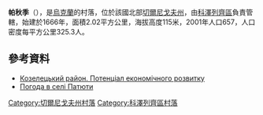 {{coord|51|0|36|N|31|14|40|E|scale:100000|display=title}}

'''帕秋季'''（{{lang-uk|Патюти}}），是[[烏克蘭|烏克蘭]]的村落，位於該國北部[[切爾尼戈夫州|切爾尼戈夫州]]，由[[科澤列齊區|科澤列齊區]]負責管轄，始建於1666年，面積2.02平方公里，海拔高度115米，2001年人口657，人口密度每平方公里325.3人。

==參考資料==
* [http://cg.gov.ua/web_docs/1/2014/03/docs/KOZELETS.PDF Козелецький район. Потенціал економічного розвитку] {{Wayback|url=http://cg.gov.ua/web_docs/1/2014/03/docs/KOZELETS.PDF |date=20151222113731 }}
* [http://weather.in.ua/ua/chernigovskaja/19694 Погода в селі Патюти] {{Wayback|url=http://weather.in.ua/ua/chernigovskaja/19694 |date=20111220095824 }}

[[Category:切爾尼戈夫州村落|Category:切爾尼戈夫州村落]]
[[Category:科澤列齊區村落|Category:科澤列齊區村落]]


{{Chernihiv-geo-stub}}